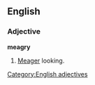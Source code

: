 ==English==

===Adjective===
'''meagry'''

# {{rare}} {{archaic}} [[meager|Meager]] looking.

[[Category:English adjectives]]